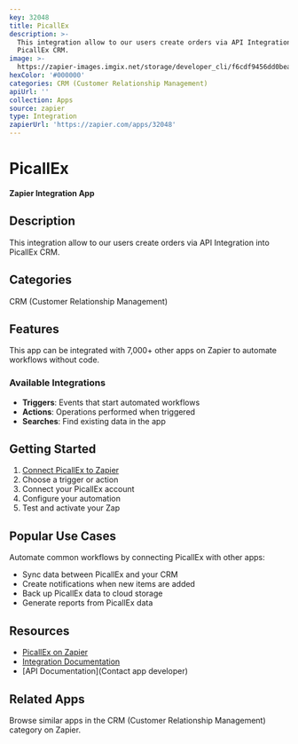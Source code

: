 ```yaml
---
key: 32048
title: PicallEx
description: >-
  This integration allow to our users create orders via API Integration into
  PicallEx CRM.
image: >-
  https://zapier-images.imgix.net/storage/developer_cli/f6cdf9456dd0bea7e81dc8a264b82dae.png?auto=format%2Ccompress&ixlib=python-3.0.0&q=50
hexColor: '#000000'
categories: CRM (Customer Relationship Management)
apiUrl: ''
collection: Apps
source: zapier
type: Integration
zapierUrl: 'https://zapier.com/apps/32048'
---
```

# PicallEx

**Zapier Integration App**

## Description

This integration allow to our users create orders via API Integration into PicallEx CRM.

## Categories

CRM (Customer Relationship Management)

## Features

This app can be integrated with 7,000+ other apps on Zapier to automate workflows without code.

### Available Integrations

- **Triggers**: Events that start automated workflows
- **Actions**: Operations performed when triggered
- **Searches**: Find existing data in the app

## Getting Started

1. [Connect PicallEx to Zapier](https://zapier.com/apps/32048)
2. Choose a trigger or action
3. Connect your PicallEx account
4. Configure your automation
5. Test and activate your Zap

## Popular Use Cases

Automate common workflows by connecting PicallEx with other apps:

- Sync data between PicallEx and your CRM
- Create notifications when new items are added
- Back up PicallEx data to cloud storage
- Generate reports from PicallEx data

## Resources

- [PicallEx on Zapier](https://zapier.com/apps/32048)
- [Integration Documentation](https://zapier.com/apps/32048/integrations)
- [API Documentation](Contact app developer)

## Related Apps

Browse similar apps in the CRM (Customer Relationship Management) category on Zapier.
